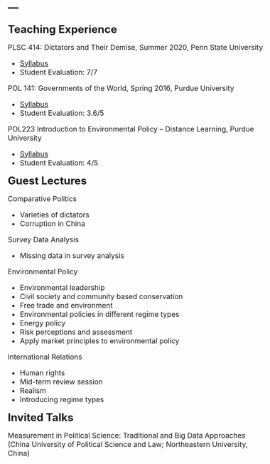 ---
---
<style type="text/css">

body, td {
   font-size: 16px;
}
code.r{
  font-size: 12px;
}
pre {
  font-size: 12px
}
</style>

<link rel="stylesheet" href="styles.css" type="text/css">

<font size='5'><b> Teaching Experience </b></font>

PLSC 414: Dictators and Their Demise, Summer 2020, Penn State University

* [Syllabus](syllabus414.pdf)
* Student Evaluation: 7/7

POL 141: Governments of the World, Spring 2016, Purdue University

* [Syllabus](syllabus141.pdf)
* Student Evaluation: 3.6/5

POL223 Introduction to Environmental Policy – Distance Learning, Purdue University

* [Syllabus](POL223summer2015.pdf)
* Student Evaluation: 4/5

<font size='5'><b> Guest Lectures </b></font>

Comparative Politics 

* Varieties of dictators
* Corruption in China

Survey Data Analysis 

* Missing data in survey analysis

Environmental Policy 

* Environmental leadership
* Civil society and community based conservation
* Free trade and environment
* Environmental policies in different regime types
* Energy policy
* Risk perceptions and assessment
* Apply market principles to environmental policy

International Relations 

* Human rights
* Mid-term review session
* Realism
* Introducing regime types

<font size='5'><b> Invited Talks </b></font>

Measurement in Political Science: Traditional and Big Data Approaches (China University of Political Science and Law; Northeastern University, China)